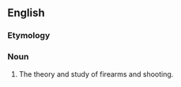 ==English==

===Etymology===
{{blend|trigger|trigonometry|lang=en}}

===Noun===
{{en-noun|-}}
# {{context|humorous|lang=en}} The theory and study of firearms and shooting.